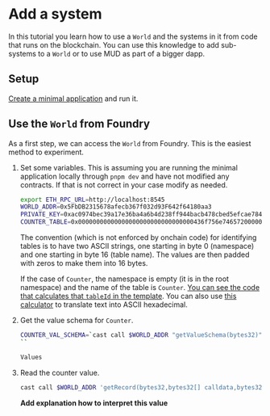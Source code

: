 # Add a system

In this tutorial you learn how to use a `World` and the systems in it from code that runs on the blockchain.
You can use this knowledge to add sub-systems to a `World` or to use MUD as part of a bigger dapp.

## Setup

[Create a minimal application](../minimal) and run it.

## Use the `World` from Foundry

As a first step, we can access the `World` from Foundry.
This is the easiest method to experiment.

1. Set some variables.
   This is assuming you are running the minimal application locally through `pnpm dev` and have not modified any contracts.
   If that is not correct in your case modify as needed.

   ```sh copy
   export ETH_RPC_URL=http://localhost:8545
   WORLD_ADDR=0x5FbDB2315678afecb367f032d93F642f64180aa3
   PRIVATE_KEY=0xac0974bec39a17e36ba4a6b4d238ff944bacb478cbed5efcae784d7bf4f2ff80
   COUNTER_TABLE=0x00000000000000000000000000000000436f756e746572000000000000000000
   ```

   The convention (which is not enforced by onchain code) for identifying tables is to have two ASCII strings, one starting in byte 0 (namespace) and one starting in byte 16 (table name).
   The values are then padded with zeros to make them into 16 bytes.

   If the case of `Counter`, the namespace is empty (it is in the root namespace) and the name of the table is `Counter`.
   [You can see the code that calculates that `tableId` in the template](https://github.com/latticexyz/mud/blob/main/templates/vanilla/packages/contracts/src/codegen/tables/Counter.sol#L20-L21).
   You can also use [this calculator](https://www.duplichecker.com/text-to-hex.php) to translate text into ASCII hexadecimal.

1. Get the value schema for `Counter`.

   ```sh copy
   COUNTER_VAL_SCHEMA=`cast call $WORLD_ADDR "getValueSchema(bytes32)" $COUNTER_TABLE`
   ``

   Values

   ```

1. Read the counter value.

   ```sh
   cast call $WORLD_ADDR 'getRecord(bytes32,bytes32[] calldata,bytes32)' $COUNTER_TABLE '[]' $COUNTER_VAL_SCHEMA
   ```

   **Add explanation how to interpret this value**
